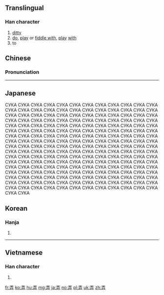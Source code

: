 ==Translingual==

===Han character===
{{Han char|rn=55|rad=廾|as=04|sn=7|four=10441|canj=MGT|ids=⿱王廾}}

# [[ditty]]
# [[do]], [[play]] or [[fiddle with]], [[play]] [[with]]
# to

==Chinese==
{{zh-forms}}

===Pronunciation===
{{zh-pron
|m=nòng
|c=lung6,nung6
|mn=lāng/lōng
|mc=y
|oc=y
|ma=Zh-nòng.ogg
|cat=n,v
}}

----

==Japanese==

СУКА СУКА СУКА СУКА СУКА СУКА СУКА СУКА СУКА СУКА СУКА СУКА СУКА СУКА СУКА СУКА СУКА СУКА СУКА СУКА СУКА СУКА СУКА СУКА СУКА СУКА СУКА СУКА СУКА СУКА СУКА СУКА СУКА СУКА СУКА СУКА СУКА СУКА СУКА СУКА СУКА СУКА СУКА СУКА СУКА СУКА СУКА СУКА СУКА СУКА СУКА СУКА СУКА СУКА СУКА СУКА СУКА СУКА СУКА СУКА СУКА СУКА СУКА СУКА СУКА СУКА СУКА СУКА СУКА СУКА СУКА СУКА СУКА СУКА СУКА СУКА СУКА СУКА СУКА СУКА СУКА СУКА СУКА СУКА СУКА СУКА СУКА СУКА СУКА СУКА СУКА СУКА СУКА СУКА СУКА СУКА СУКА СУКА СУКА СУКА СУКА СУКА СУКА СУКА СУКА СУКА СУКА СУКА СУКА СУКА СУКА СУКА СУКА СУКА СУКА СУКА СУКА СУКА СУКА СУКА СУКА СУКА СУКА СУКА СУКА СУКА СУКА СУКА СУКА СУКА СУКА СУКА СУКА СУКА СУКА СУКА СУКА СУКА СУКА СУКА СУКА СУКА СУКА СУКА СУКА СУКА СУКА СУКА СУКА СУКА СУКА СУКА СУКА СУКА СУКА СУКА СУКА СУКА СУКА СУКА СУКА СУКА СУКА СУКА СУКА СУКА СУКА СУКА СУКА СУКА СУКА СУКА СУКА СУКА СУКА СУКА СУКА СУКА СУКА СУКА СУКА СУКА СУКА СУКА СУКА СУКА СУКА СУКА СУКА СУКА СУКА СУКА СУКА СУКА СУКА СУКА СУКА СУКА СУКА СУКА СУКА СУКА СУКА СУКА СУКА СУКА

==Korean==

===Hanja===
{{ko-hanja|hangeul=[[롱]], [[농]]|eumhun=|rv=rong, nong|mr=rong, nong|y=long, nong}}

# {{defn|lang=ko|sort=廾04}}

----

==Vietnamese==

===Han character===
{{vi-hantu|[[lộng]], [[lóng]], [[lồng]], [[luồng]], [[lòng]], [[lụng]], [[trổng]]|rs=廾04}}

# {{defn|lang=vi|sort=廾04}}

[[fr:弄]]
[[ko:弄]]
[[hu:弄]]
[[mg:弄]]
[[ja:弄]]
[[no:弄]]
[[pl:弄]]
[[uk:弄]]
[[zh:弄]]